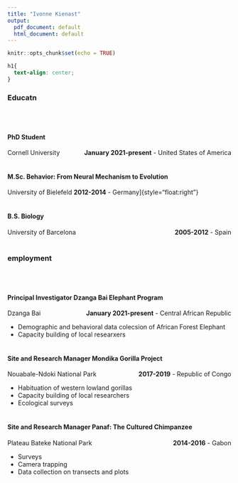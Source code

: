 ```yaml
---
title: "Ivonne Kienast"
output:
  pdf_document: default
  html_document: default
---
```


```r
knitr::opts_chunk$set(echo = TRUE)
```


```css
h1{
  text-align: center;
}
```

### **Educatn**
<br>
<br>

#### PhD Student

Cornell University [**January 2021-present** - United States of America]{style="float:right"}
<br>
<br>

#### M.Sc. Behavior: From Neural Mechanism to Evolution

University of Bielefeld **2012-2014** - Germany]{style="float:right"}
<br>
<br>

#### B.S. Biology

University of Barcelona [**2005-2012** - Spain]{style="float:right"}
<br>
<br>


### **employment**
<br>
<br>

#### Principal Investigator Dzanga Bai Elephant Program

Dzanga Bai [**January 2021-present** - Central African Republic]{style="float:right"}

* Demographic and behavioral data colecsion of African Forest Elephant
* Capacity building of local researxers
<br>
<br>

#### Site and Research Manager Mondika Gorilla Project

Nouabale-Ndoki National Park [**2017-2019** - Republic of Congo]{style="float:right"}

* Habituation of western lowland gorillas
* Capacity building of local researchers
* Ecological surveys
<br>
<br>

#### Site and Research Manager Panaf: The Cultured Chimpanzee

Plateau Bateke National Park [**2014-2016** - Gabon]{style="float:right"}

* Surveys
* Camera trapping
* Data collection on transects and plots
